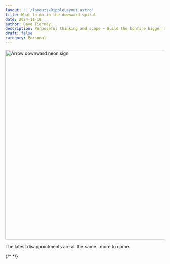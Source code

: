 ```yaml
---
layout: "../layouts/RippleLayout.astro"
title: What to do in the downward spiral
date: 2024-11-19
author: Dave Tierney
description: Purposeful thinking and scope ~ Build the bonfire bigger or let it burn out
draft: false
category: Personal
---
```



<Image
  src={downward}
  alt="Arrow downward neon sign"
  height="600"
  width="1200"
/>

The latest disappointments are all the same...more to come.

{/* <a href="" target="_blank" rel="noopener" className="whitespace-nowrap underline decoration-neon transition hover:text-neon"></a> */}
